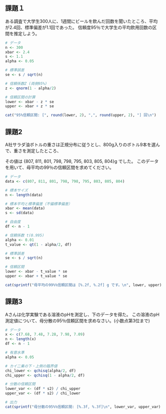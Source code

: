 ##  課題１
ある調査で大学生300人に、1週間にビールを飲んだ回数を聞いたところ、平均が2.4回、標準偏差が1.1回であった。
信頼度95％で大学生の平均飲用回数の区間を推定しよう。
```{r}
# データ
n <- 300
xbar <- 2.4
s <- 1.1
alpha <- 0.05

# 標準誤差
se <- s / sqrt(n)

# 信頼係数Z (両側95%)
z <- qnorm(1 - alpha/2)

# 信頼区間の計算
lower <- xbar - z * se
upper <- xbar + z * se

cat("95%信頼区間: [", round(lower, 2), ",", round(upper, 2), "] 回\n")

```
## 課題2
A社サラダ油ボトルの重さは正規分布に従うとし、800g入りのボトル9本を選んで、重さを測定したところ、

その値は
{807, 811, 801, 798, 798, 795, 803, 805, 804}g
でした。
このデータを用いて、母平均の99％の信頼区間を求めてください。
```{r}
# データ
data <- c(807, 811, 801, 798, 798, 795, 803, 805, 804)

# 標本サイズ
n <- length(data)

# 標本平均と標準偏差（不偏標準偏差）
xbar <- mean(data)
s <- sd(data)

# 自由度
df <- n - 1

# 信頼係数 t(0.995)
alpha <- 0.01
t_value <- qt(1 - alpha/2, df)

# 標準誤差
se <- s / sqrt(n)

# 信頼区間
lower <- xbar - t_value * se
upper <- xbar + t_value * se

cat(sprintf("母平均の99%%信頼区間は [%.2f, %.2f] g です。\n", lower, upper))

```
## 課題3
Aさんは化学実験である溶液のpHを測定し、下のデータを得た。
この溶液のpH測定値について、母分散の95％信頼区間を求めなさい。(小数点第3位まで)

```{r}
# データ
x <- c(7.68, 7.48, 7.28, 7.98, 7.09)
n <- length(x)
df <- n - 1

# 有意水準
alpha <- 0.05

# カイ二乗の下・上側の臨界値
chi_lower <- qchisq(alpha/2, df)       
chi_upper <- qchisq(1 - alpha/2, df)   

# 分散の信頼区間
lower_var <- (df * s2) / chi_upper
upper_var <- (df * s2) / chi_lower

# 出力
cat(sprintf("母分散の95%%信頼区間: [%.3f, %.3f]\n", lower_var, upper_var))

```
